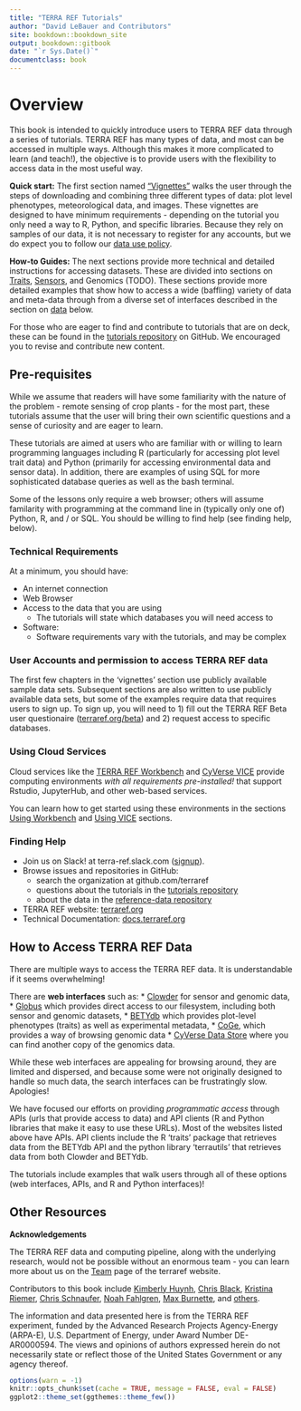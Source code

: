 ```yaml
---
title: "TERRA REF Tutorials"
author: "David LeBauer and Contributors"
site: bookdown::bookdown_site
output: bookdown::gitbook
date: "`r Sys.Date()`"
documentclass: book
---
```



# Overview

This book is intended to quickly introduce users to TERRA REF data through a series of tutorials. TERRA REF has many types of data, and most can be  accessed in multiple ways. Although this makes it more complicated to learn (and teach!), the objective is to provide users with the flexibility to access data in the most useful way.

**Quick start:** The first section named ["Vignettes"](#vignettes) walks the user through the steps of downloading and combining three different types of data: plot level phenotypes, meteorological data, and images. 
These vignettes are designed to have minimum requirements - depending on the tutorial you only need a way to R, Python, and specific libraries. 
Because they rely on samples of our data, it is not necessary to register for any accounts, but we do expect you to follow our [data use policy](#data_use_policy).

**How-to Guides:** The next sections provide more technical and detailed instructions for accessing datasets. 
These are divided into sections on [Traits](#traits), [Sensors](), and Genomics (TODO). These sections provide more detailed examples that show how to access a wide (baffling) variety of data and meta-data through from a diverse set of interfaces described in the section on [data](#data) below.

For those who are eager to find and contribute to tutorials that are on deck, these can be found in the [tutorials repository](https://github.com/terraref/tutorials) on GitHub. We encouraged you to revise and contribute new content.

## Pre-requisites

While we assume that readers will have some familiarity with the nature of the problem - remote sensing of crop plants - for the most part, these tutorials assume that the user will bring their own scientific questions and a sense of curiosity and are eager to learn. 

These tutorials are aimed at users who are familiar with or willing to learn programming languages including R (particularly for accessing plot level trait data) and Python (primarily for accessing environmental data and sensor data). In addition, there are examples of using SQL for more sophisticated database queries as well as the bash terminal.

Some of the lessons only require a web browser; others will assume familarity with programming at the command line in (typically only one of) Python, R, and / or SQL. You should be willing to find help (see finding help, below).

### Technical Requirements

At a minimum, you should have:

* An internet connection
* Web Browser
* Access to the data that you are using
    - The tutorials will state which databases you will need access to
* Software:
    - Software requirements vary with the tutorials, and may be complex

### User Accounts and permission to access TERRA REF data {#user-accounts}

The first few chapters in the 'vignettes' section use publicly available sample data sets.
Subsequent sections are also written to use publicly available data sets, but some of the examples require data that requires users to sign up.
To sign up, you will need to 1) fill out the TERRA REF Beta user questionaire ([terraref.org/beta](terraref.org/beta)) and 2) request access to specific databases.

### Using Cloud Services

Cloud services like the [TERRA REF Workbench](#workbench) and [CyVerse VICE](#vice) provide computing environments _with all requirements pre-installed!_ that support Rstudio, JupyterHub, and other web-based services.

You can learn how to get started using these environments in the sections  [Using Workbench](#workbench) and [Using VICE](#vice) sections.

### Finding Help

- Join us on Slack! at terra-ref.slack.com ([signup](https://terraref-slack-invite.herokuapp.com/)).
- Browse issues and repositories in GitHub: 
  - search the organization at github.com/terraref
  - questions about the tutorials in the [tutorials repository](https://github.com/terraref/tutorials/issues)
  - about the data in the [reference-data repository](https://github.com/terraref/reference-data/issues)
- TERRA REF website: [terraref.org](http://terraref.org/)
- Technical Documentation: [docs.terraref.org](docs.terraref.org)

## How to Access TERRA REF Data {#data}

There are multiple ways to access the TERRA REF data. 
It is understandable if it seems overwhelming!

There are **web interfaces** such as:
* [Clowder](https://docs.terraref.org/user-manual/how-to-access-data/using-clowder-sensor-and-genoomics-data) for sensor and genomic data, 
* [Globus](https://docs.terraref.org/user-manual/how-to-access-data/using-globus-sensor-and-genomics-data) which provides direct access to our filesystem, including both sensor and genomic datasets,
* [BETYdb](https://docs.terraref.org/user-manual/how-to-access-data/using-betydb-trait-data-experimental-metadata) which provides plot-level phenotypes (traits) as well as experimental metadata,
* [CoGe](https://docs.terraref.org/user-manual/how-to-access-data/using-coge-genomics), which provides a way of browsing genomic data
* [CyVerse Data Store](http://datacommons.cyverse.org/browse/iplant/home/shared/terraref) where you can find another copy of the genomics data. 

While these web interfaces are appealing for browsing around, they are limited and dispersed, and because some were not originally designed to handle so much data, the search interfaces can be frustratingly slow. Apologies!

We have focused our efforts on providing _programmatic access_ through APIs (urls that provide access to data) and API clients (R and Python libraries that make it easy to use these URLs). 
Most of the websites listed above have APIs.
API clients include the R 'traits' package that retrieves data from the BETYdb API and the python library 'terrautils' that retrieves data from both Clowder and BETYdb.

The tutorials include examples that walk users through all of these options (web interfaces, APIs, and R and Python interfaces)! 

## Other Resources

**Acknowledgements** 

The TERRA REF data and computing pipeline, along with the underlying research, would not be possible without an enormous team - you can learn more about us on the [Team](terraref.org/team) page of the terraref website.

Contributors to this book include [Kimberly Huynh](https://github.com/kimberlyh66), [Chris Black](https://github.com/infotroph), [Kristina Riemer](https://github.com/KristinaRiemer), [Chris Schnaufer](https://github.com/Chris-Schnaufer), [Noah Fahlgren](https://github.com/nfahlgren), [Max Burnette](https://github.com/max-zilla), and [others](https://github.com/terraref/tutorials/graphs/contributors).

The information and data presented here is from the TERRA REF experiment, funded by the Advanced Research Projects Agency-Energy (ARPA-E), U.S. Department of Energy, under Award Number DE-AR0000594. The views and opinions of authors expressed herein do not necessarily state or reflect those of the United States Government or any agency thereof.

```r
options(warn = -1)
knitr::opts_chunk$set(cache = TRUE, message = FALSE, eval = FALSE)
ggplot2::theme_set(ggthemes::theme_few())
```

